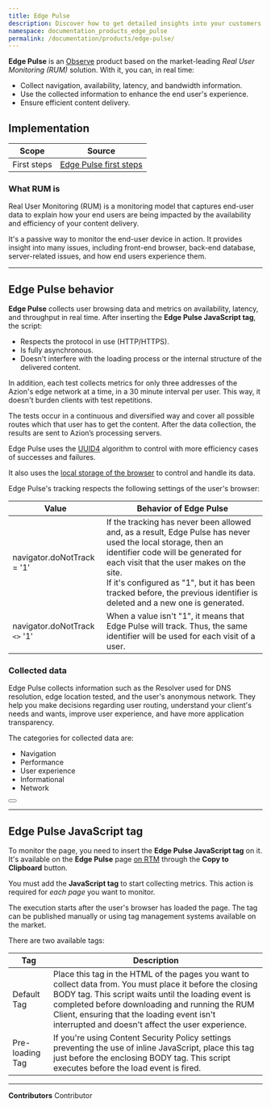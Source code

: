 ```yaml
---
title: Edge Pulse
description: Discover how to get detailed insights into your customers' experience and improve your content delivery with Edge Pulse.
namespace: documentation_products_edge_pulse
permalink: /documentation/products/edge-pulse/
---
```



**Edge Pulse** is an [Observe](/en/documentation/products/observe/) product based on the market-leading *Real User Monitoring (RUM)* solution. With it, you can, in real time:

- Collect navigation, availability, latency, and bandwidth information.
- Use the collected information to enhance the end user's experience.
- Ensure efficient content delivery.

## Implementation

| Scope | Source |
| ----- | ------ |
| First steps | [Edge Pulse first steps](/en/documentation/products/edge-pulse/first-steps/) |

### What RUM is

Real User Monitoring (RUM) is a monitoring model that captures end-user data to explain how your end users are being impacted by the availability and efficiency of your content delivery.

It's a passive way to monitor the end-user device in action. It provides insight into many issues, including front-end browser, back-end database, server-related issues, and how end users experience them.

---

## Edge Pulse behavior

**Edge Pulse** collects user browsing data and metrics on availability, latency, and throughput in real time. After inserting the **Edge Pulse JavaScript tag**, the script:

- Respects the protocol in use (HTTP/HTTPS).
- Is fully asynchronous.
- Doesn't interfere with the loading process or the internal structure of the delivered content.

In addition, each test collects metrics for only three addresses of the Azion's edge network at a time, in a 30 minute interval per user. This way, it doesn't burden clients with test repetitions.

The tests occur in a continuous and diversified way and cover all possible routes which that user has to get the content. After the data collection, the results are sent to Azion’s processing servers.

Edge Pulse uses the [UUID4](https://en.wikipedia.org/wiki/Universally_unique_identifier) algorithm to control with more efficiency cases of successes and failures.

It also uses the [local storage of the browser](https://developer.mozilla.org/pt-BR/docs/Web/API/Window/Window.localStorage) to control and handle its data.

Edge Pulse's tracking respects the following settings of the user's browser:

| Value | Behavior of Edge Pulse |
| ----- | ---------------------- |
| navigator.doNotTrack = '1' | If the tracking has never been allowed and, as a result, Edge Pulse has never used the local storage, then an identifier code will be generated for each visit that the user makes on the site.<br />If it's configured as "1", but it has been tracked before, the previous identifier is deleted and a new one is generated. |
| navigator.doNotTrack `<>` '1' | When a value isn't "1", it means that Edge Pulse will track. Thus, the same identifier will be used for each visit of a user. |

### Collected data

Edge Pulse collects information such as the Resolver used for DNS resolution, edge location tested, and the user's anonymous network. They help you make decisions regarding user routing, understand your client's needs and wants, improve user experience, and have more application transparency.

The categories for collected data are:

- Navigation
- Performance
- User experience
- Informational
- Network

<Button href="/en/documentation/products/real-time-events/" text="explore via Real-Time Events"></Button>

---

## Edge Pulse JavaScript tag 

To monitor the page, you need to insert the **Edge Pulse JavaScript tag** on it. It's available on the **Edge Pulse** page [on RTM](https://manager.azion.com/) through the **Copy to Clipboard** button.

You must add the **JavaScript tag** to start collecting metrics. This action is required for *each page* you want to monitor.

The execution starts after the user's browser has loaded the page. The tag can be published manually or using tag management systems available on the market.

There are two available tags:

| Tag | Description |
| --- | ----------- |
| Default Tag | Place this tag in the HTML of the pages you want to collect data from. You must place it before the closing BODY tag. This script waits until the loading event is completed before downloading and running the RUM Client, ensuring that the loading event isn't interrupted and doesn't affect the user experience. |
| Pre-loading Tag | If you're using Content Security Policy settings preventing the use of inline JavaScript, place this tag just before the enclosing BODY tag. This script executes before the load event is fired. |



---


**Contributors** <ContributorList>Contributor</ContributorList>
